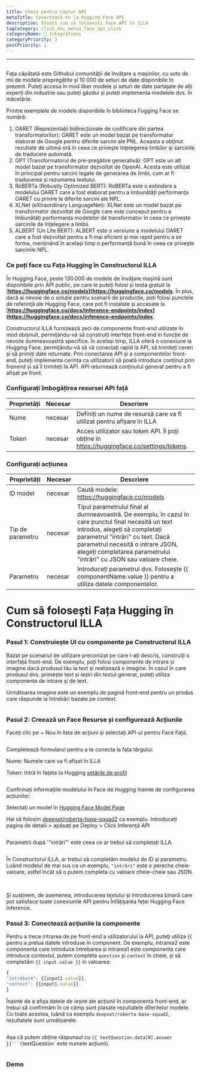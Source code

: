 ```yaml
---
title: Cheie pentru captur API
metaTitle: Conectează-te la Hugging Face API
description: Învață cum să folosești Face API în ILLA
tagCategory: click_doc_meniu_face_api_click
categoryName: 🔨 Integrations
categoryPriority: 3
postPriority: 1
---
```


* * *

## <Heading hidden>Hugging Face API</Heading>

Fața căpătată este Githubul comunității de învățare a mașinilor, cu sute de mii de modele prepregătite și 10 000 de seturi de date disponibile în prezent. Puteți accesa în mod liber modele și seturi de date partajate de alți experți din industrie sau puteți găzdui și puteți implementa modelele dvs. în măcelărie.

Printre exemplele de modele disponibile în biblioteca Fugging Face se numără:

1.  OARET (Reprezentații bidirecționale de codificare din partea transformatorilor): OARET este un model bazat pe transformator elaborat de Google pentru diferite sarcini ale PNL. Aceasta a obţinut rezultate de ultimă oră în ceea ce priveşte înţelegerea limbilor şi sarcinile de traducere automată.
2.  GPT (Transformatorul de pre-pregătire generativă): GPT este un alt model bazat pe transformator dezvoltat de OpenAI. Acesta este utilizat în principal pentru sarcini legate de generarea de limbi, cum ar fi traducerea și rezumarea textului.
3.  RoBERTa (Robustly Optimized BERT): RoBERTa este o extindere a modelului OARET care a fost elaborat pentru a îmbunătăți performanța OARET cu privire la diferite sarcini ale NPL.
4.  XLNet (eXtraordinary LanguageNet): XLNet este un model bazat pe transformator dezvoltat de Google care este conceput pentru a îmbunătăți performanța modelelor de transformator în ceea ce privește sarcinile de înțelegere a limbii.
5.  ALBERT (Un Lite BERT): ALBERT este o versiune a modelului OARET care a fost dezvoltat pentru a fi mai eficient și mai rapid pentru a se forma, menținând în același timp o performanță bună în ceea ce privește sarcinile NPL.

### Ce poți face cu Fața Hugging în Constructorul ILLA

În Hugging Face, peste 130.000 de modele de învățare mașină sunt disponibile prin API public, pe care le puteți folosi și testa gratuit la \[**<https://huggingface.co/models>](<https://huggingface.co/models>**. În plus, dacă ai nevoie de o soluție pentru scenarii de producție, poți folosi punctele de referință ale Hugging Face, care pot fi instalate și accesate la \[**<https://huggingface.co/docs/inference-endpoints/index>](<https://huggingface.co/docs/inference-endpoints/index>**.

Constructorul ILLA furnizează zeci de componente front-end utilizate în mod obișnuit, permițându-vă să construiți interfețe front-end în funcție de nevoile dumneavoastră specifice. În același timp, ILLA oferă o conexiune la Hugging Face, permițându-vă să vă conectați rapid la API, să trimiteți cereri și să primiți date returnate. Prin conectarea API și a componentelor front-end, puteți implementa cerința ca utilizatorii să poată introduce conținut prin fronend și să îl trimiteți la API. API returnează conținutul generat pentru a fi afișat pe front.

### Configurați îmbogățirea resursei API față

| Proprietăți | Necesar | Descriere                                                                                  |
| ----------- | ------- | ------------------------------------------------------------------------------------------ |
| Nume        | necesar | Definiți un nume de resursă care va fi utilizat pentru afișare în ILLA                     |
| Token       | necesar | Acces utilizator sau token API. Îl poți obține în https://huggingface.co/settings/tokens.  |

### Configurați acțiunea

| Proprietăți      | Necesar | Descriere                                                                                                                                                                                                                                                                           |
| ---------------- | ------- | ----------------------------------------------------------------------------------------------------------------------------------------------------------------------------------------------------------------------------------------------------------------------------------- |
| ID model         | necesar | Caută modele: https://huggingface.co/models                                                                                                                                                                                                                                         |
| Tip de parametru | necesar | Tipul parametrului final al dumneavoastră. De exemplu, în cazul în care punctul final necesită un text introdus, alegeți să completați parametrul "intrări" cu text. Dacă parametrul necesită o intrare JSON, alegeți completarea parametrului "intrări" cu JSON sau valoare cheie. |
| Parametru        | necesar | Introduceți parametrul dvs. Folosește {{ componentName.value }} pentru a utiliza datele componentelor.                                                                                                                                                                              |

# Cum să folosești Fața Hugging în Constructorul ILLA

### Pasul 1: Construiește UI cu componente pe Constructorul ILLA

Bazat pe scenariul de utilizare preconizat pe care l-ați descris, construiți o interfață front-end. De exemplu, poți folosi componente de intrare și imagine dacă produsul tău ia text și realizează o imagine. În cazul în care produsul dvs. primește text și ieșiri din textul generat, puteți utiliza componente de intrare și de text.

Următoarea imagine este un exemplu de pagină front-end pentru un produs care răspunde la întrebări bazate pe context.

<img src='https://cdn.illacloud.com/official-website/img/docs/connect/hfapi1.png' alt="" />

### Pasul 2: Creează un Face Resurse și configurează Acțiunile

Faceți clic pe + Nou în lista de acțiuni și selectați API-ul pentru Face Față.

<img src='https://cdn.illacloud.com/official-website/img/docs/connect/hfapi2.png' alt="" />

Completează formularul pentru a te conecta la fața târgului:

Nume: Numele care va fi afișat în ILLA

Token: Intră în fațeta ta Hugging [setările de profil]([https://huggingface.co/settings/tokens](https://huggingface.co/settings/tokens))

<img src='https://cdn.illacloud.com/official-website/img/docs/connect/hfapi3.png' alt="" />

Confirmați informațiile modelului în Face de Hugging înainte de configurarea acțiunilor:

Selectați un model în [Hugging Face Model Page]([https://huggingface.co/models](https://huggingface.co/models))

Hai să folosim [deepset/roberta-base-squad2]([https://huggingface.co/deepset/roberta-base-squad2](https://huggingface.co/deepset/roberta-base-squad2)) ca exemplu. Introduceți pagina de detalii > apăsați pe Deploy > Click Inferență API

<img src='https://cdn.illacloud.com/official-website/img/docs/connect/hfapi4.png' alt="" />

Parametrii după \`"intrări"' este ceea ce ar trebui să completați ILLA. 

<img src='https://cdn.illacloud.com/official-website/img/docs/connect/hfapi5.png' alt="" />

În Constructorul ILLA, ar trebui să completăm modelul de ID și parametru. Luând modelul de mai sus ca un exemplu, `"intrări"` este o pereche cheie-valoare, astfel încât să o putem completa cu valoare cheie-cheie sau JSON. 

<img src='https://cdn.illacloud.com/official-website/img/docs/connect/hfapi6.png' alt="" />

<img src='https://cdn.illacloud.com/official-website/img/docs/connect/hfapi7.png' alt="" />

Și susținem, de asemenea, introducerea textului și introducerea binară care pot satisface toate conexiunile API pentru Înfățișarea feței Hugging Face Inference.

### Pasul 3: Conectează acţiunile la componente

Pentru a trece intrarea de pe front-end a utilizatorului la API, puteţi utiliza {{ pentru a prelua datele introduse în component. De exemplu, intrarea2 este componenta care introduce întrebarea și intrarea1 este componenta care introduce contextul, putem completa `question` și `context` în cheie, și să completăm `{{ input.value }}` în valoarea:

```jsx
{
"întrebare": {{input2.value}},
"context": {{input1.value}}
}
```

Înainte de a afișa datele de ieșire ale acțiunii în componenta front-end, ar trebui să confirmăm în ce câmp sunt plasate rezultatele diferitelor modele. Cu toate acestea, luând ca exemplu `deepset/roberta-base-squad2`, rezultatele sunt următoarele:

<img src='https://cdn.illacloud.com/official-website/img/docs/connect/hfapi8.png' alt="" />

Așa că putem obține răspunsul cu ````{{ textQuestion.data[0].answer }}```(````textQuestion\` este numele acțiunii). 

<img src='https://cdn.illacloud.com/official-website/img/docs/connect/hfapi9.png' alt="" />

### Demo

<img src='https://cdn.illacloud.com/official-website/img/docs/connect/hfapi10.gif' alt="" />

<img src='https://cdn.illacloud.com/official-website/img/docs/connect/hfapi11.gif' alt="" />
